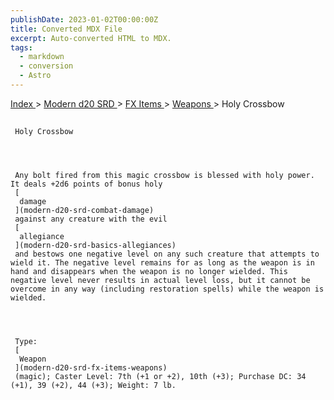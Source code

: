```yaml
---
publishDate: 2023-01-02T00:00:00Z
title: Converted MDX File
excerpt: Auto-converted HTML to MDX.
tags:
  - markdown
  - conversion
  - Astro
---
```


[
Index
](-index) >
[
Modern d20 SRD
](modern-d20-srd-index) >
[
FX Items
](modern-d20-srd-fx-items-index) >
[
Weapons
](modern-d20-srd-fx-items-weapons) > Holy Crossbow

##

     Holy Crossbow




     Any bolt fired from this magic crossbow is blessed with holy power. It deals +2d6 points of bonus holy
     [
      damage
     ](modern-d20-srd-combat-damage)
     against any creature with the evil
     [
      allegiance
     ](modern-d20-srd-basics-allegiances)
     and bestows one negative level on any such creature that attempts to wield it. The negative level remains for as long as the weapon is in hand and disappears when the weapon is no longer wielded. This negative level never results in actual level loss, but it cannot be overcome in any way (including restoration spells) while the weapon is wielded.




     Type:
     [
      Weapon
     ](modern-d20-srd-fx-items-weapons)
     (magic); Caster Level: 7th (+1 or +2), 10th (+3); Purchase DC: 34 (+1), 39 (+2), 44 (+3); Weight: 7 lb.
